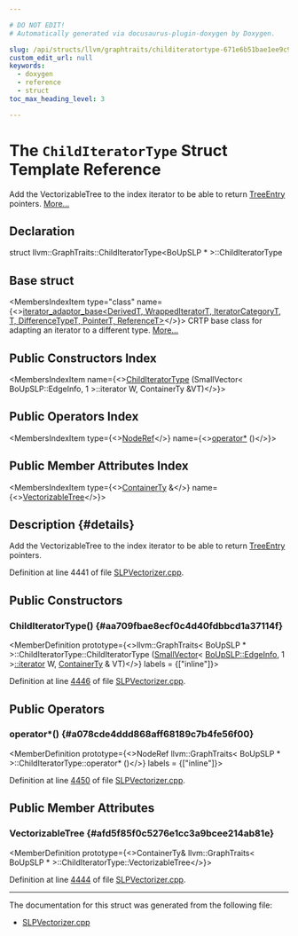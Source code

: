 ```yaml
---

# DO NOT EDIT!
# Automatically generated via docusaurus-plugin-doxygen by Doxygen.

slug: /api/structs/llvm/graphtraits/childiteratortype-671e6b51bae1ee9c9bea09f55398ff49
custom_edit_url: null
keywords:
  - doxygen
  - reference
  - struct
toc_max_heading_level: 3

---
```





# The `ChildIteratorType` Struct Template Reference

<DoxygenPage pluginConfig={pluginConfig}>

Add the VectorizableTree to the index iterator to be able to return <a href="/docs/api/structs/llvm/graphtraits-860e5f7a11c435b145d274344a0415db/#a7ceeff5a65c10abe289db52446ac088a">TreeEntry</a> pointers. <a href="#details">More...</a>

## Declaration

<CodeBlock>struct llvm::GraphTraits::ChildIteratorType&lt;BoUpSLP &#42; &gt;::ChildIteratorType</CodeBlock>

## Base struct

<MembersIndex>

<MembersIndexItem
  type="class"
  name={<><a href="/docs/api/classes/llvm/iterator-adaptor-base">iterator&#95;adaptor&#95;base&lt;DerivedT, WrappedIteratorT, IteratorCategoryT, T, DifferenceTypeT, PointerT, ReferenceT&gt;</a></>}>
CRTP base class for adapting an iterator to a different type. <a href="/docs/api/classes/llvm/iterator-adaptor-base/#details">More...</a>
</MembersIndexItem>

</MembersIndex>

## Public Constructors Index

<MembersIndex>

<MembersIndexItem
  name={<><a href="#aa709fbae8ecf0c4d40fdbbcd1a37114f">ChildIteratorType</a> (SmallVector&lt; BoUpSLP::EdgeInfo, 1 &gt;::iterator W, ContainerTy &amp;VT)</>}>
</MembersIndexItem>

</MembersIndex>

## Public Operators Index

<MembersIndex>

<MembersIndexItem
  type={<><a href="/docs/api/structs/llvm/graphtraits-860e5f7a11c435b145d274344a0415db/#a55cdb660a488b62f949a57dc65f5296e">NodeRef</a></>}
  name={<><a href="#a078cde4ddd868aff68189c7b4fe56f00">operator&#42;</a> ()</>}>
</MembersIndexItem>

</MembersIndex>

## Public Member Attributes Index

<MembersIndex>

<MembersIndexItem
  type={<><a href="/docs/api/structs/llvm/graphtraits-860e5f7a11c435b145d274344a0415db/#aba5049d783b8594ef0a36b6c1d1a973b">ContainerTy</a> &amp;</>}
  name={<><a href="#afd5f85f0c5276e1cc3a9bcee214ab81e">VectorizableTree</a></>}>
</MembersIndexItem>

</MembersIndex>

## Description {#details}

Add the VectorizableTree to the index iterator to be able to return <a href="/docs/api/structs/llvm/graphtraits-860e5f7a11c435b145d274344a0415db/#a7ceeff5a65c10abe289db52446ac088a">TreeEntry</a> pointers.

Definition at line 4441 of file <a href="/docs/api/files/lib/lib/transforms/lib/transforms/vectorize/slpvectorizer-cpp">SLPVectorizer.cpp</a>.

<SectionDefinition>

## Public Constructors

### ChildIteratorType() {#aa709fbae8ecf0c4d40fdbbcd1a37114f}

<MemberDefinition
  prototype={<>llvm::GraphTraits&lt; BoUpSLP &#42; &gt;::ChildIteratorType::ChildIteratorType (<a href="/docs/api/classes/llvm/smallvector">SmallVector</a>&lt; <a href="/docs/api/structs/llvm/slpvectorizer/boupslp/edgeinfo">BoUpSLP::EdgeInfo</a>, 1 &gt;<a href="/docs/api/classes/llvm/iplist">::iterator</a> W, <a href="/docs/api/structs/llvm/graphtraits-860e5f7a11c435b145d274344a0415db/#aba5049d783b8594ef0a36b6c1d1a973b">ContainerTy</a> &amp; VT)</>}
  labels = {["inline"]}>

Definition at line <a href="/docs/api/files/lib/lib/transforms/lib/transforms/vectorize/slpvectorizer-cpp/#l04446">4446</a> of file <a href="/docs/api/files/lib/lib/transforms/lib/transforms/vectorize/slpvectorizer-cpp">SLPVectorizer.cpp</a>.
</MemberDefinition>

</SectionDefinition>

<SectionDefinition>

## Public Operators

### operator&#42;() {#a078cde4ddd868aff68189c7b4fe56f00}

<MemberDefinition
  prototype={<>NodeRef llvm::GraphTraits&lt; BoUpSLP &#42; &gt;::ChildIteratorType::operator&#42; ()</>}
  labels = {["inline"]}>

Definition at line <a href="/docs/api/files/lib/lib/transforms/lib/transforms/vectorize/slpvectorizer-cpp/#l04450">4450</a> of file <a href="/docs/api/files/lib/lib/transforms/lib/transforms/vectorize/slpvectorizer-cpp">SLPVectorizer.cpp</a>.
</MemberDefinition>

</SectionDefinition>

<SectionDefinition>

## Public Member Attributes

### VectorizableTree {#afd5f85f0c5276e1cc3a9bcee214ab81e}

<MemberDefinition
  prototype={<>ContainerTy&amp; llvm::GraphTraits&lt; BoUpSLP &#42; &gt;::ChildIteratorType::VectorizableTree</>}>

Definition at line <a href="/docs/api/files/lib/lib/transforms/lib/transforms/vectorize/slpvectorizer-cpp/#l04444">4444</a> of file <a href="/docs/api/files/lib/lib/transforms/lib/transforms/vectorize/slpvectorizer-cpp">SLPVectorizer.cpp</a>.
</MemberDefinition>

</SectionDefinition>

<hr/>

The documentation for this struct was generated from the following file:

<ul>
<li><a href="/docs/api/files/lib/lib/transforms/lib/transforms/vectorize/slpvectorizer-cpp">SLPVectorizer.cpp</a></li>
</ul>

</DoxygenPage>
